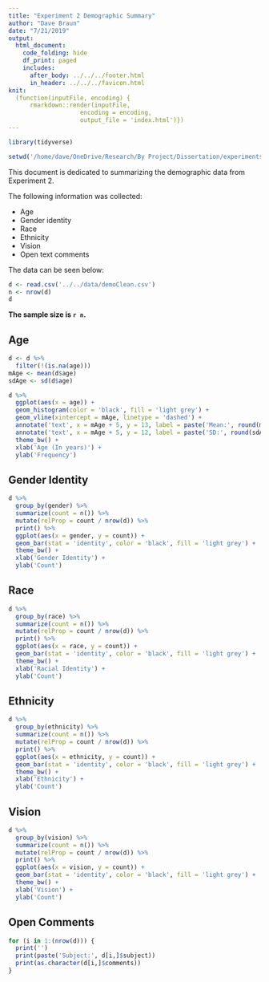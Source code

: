 ```yaml
---
title: "Experiment 2 Demographic Summary"
author: "Dave Braun"
date: "7/21/2019"
output: 
  html_document:
    code_folding: hide
    df_print: paged
    includes:
      after_body: ../../../footer.html
      in_header: ../../../favicon.html
knit:
  (function(inputFile, encoding) {
      rmarkdown::render(inputFile,
                    encoding = encoding,
                    output_file = 'index.html')})
---
```

```r
library(tidyverse)
```
```r
setwd('/home/dave/OneDrive/Research/By Project/Dissertation/experiments/analysis/exp2/scripts/demo/')
```



This document is dedicated to summarizing the demographic data from Experiment 2.  

The following information was collected:  

* Age  
* Gender identity  
* Race  
* Ethnicity  
* Vision  
* Open text comments

The data can be seen below:

```r
d <- read.csv('../../data/demoClean.csv')
n <- nrow(d)
d
```
**The sample size is `r n`.**

## Age

```r
d <- d %>% 
  filter(!(is.na(age)))
mAge <- mean(d$age)
sdAge <- sd(d$age)

d %>% 
  ggplot(aes(x = age)) +
  geom_histogram(color = 'black', fill = 'light grey') +
  geom_vline(xintercept = mAge, linetype = 'dashed') +
  annotate('text', x = mAge + 5, y = 13, label = paste('Mean:', round(mAge, 2))) +
  annotate('text', x = mAge + 5, y = 12, label = paste('SD:', round(sdAge, 2))) +
  theme_bw() + 
  xlab('Age (In years)') +
  ylab('Frequency')

```



## Gender Identity

```r
d %>% 
  group_by(gender) %>% 
  summarize(count = n()) %>% 
  mutate(relProp = count / nrow(d)) %>% 
  print() %>% 
  ggplot(aes(x = gender, y = count)) +
  geom_bar(stat = 'identity', color = 'black', fill = 'light grey') +
  theme_bw() +
  xlab('Gender Identity') + 
  ylab('Count')
```

## Race

```r
d %>% 
  group_by(race) %>% 
  summarize(count = n()) %>% 
  mutate(relProp = count / nrow(d)) %>% 
  print() %>% 
  ggplot(aes(x = race, y = count)) +
  geom_bar(stat = 'identity', color = 'black', fill = 'light grey') +
  theme_bw() +
  xlab('Racial Identity') + 
  ylab('Count')
```


## Ethnicity

```r
d %>% 
  group_by(ethnicity) %>% 
  summarize(count = n()) %>% 
  mutate(relProp = count / nrow(d)) %>% 
  print() %>% 
  ggplot(aes(x = ethnicity, y = count)) +
  geom_bar(stat = 'identity', color = 'black', fill = 'light grey') +
  theme_bw() +
  xlab('Ethnicity') + 
  ylab('Count')
```


## Vision

```r
d %>% 
  group_by(vision) %>% 
  summarize(count = n()) %>% 
  mutate(relProp = count / nrow(d)) %>% 
  print() %>% 
  ggplot(aes(x = vision, y = count)) +
  geom_bar(stat = 'identity', color = 'black', fill = 'light grey') +
  theme_bw() +
  xlab('Vision') + 
  ylab('Count')
```



## Open Comments

```r
for (i in 1:(nrow(d))) {
  print('')
  print(paste('Subject:', d[i,]$subject))
  print(as.character(d[i,]$comments))
}
```

















